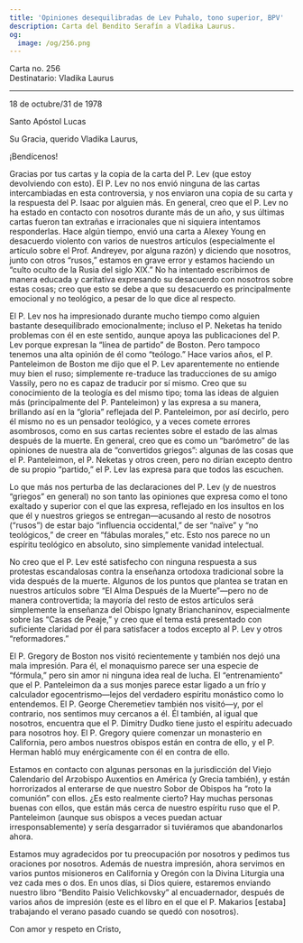 ```yaml
---
title: 'Opiniones desequilibradas de Lev Puhalo, tono superior, BPV'
description: Carta del Bendito Serafín a Vladika Laurus.
og:
  image: /og/256.png
---
```


<div style={{textAlign:'right', fontFamily:'monospace'}}>Carta no. 256</div>
<div style={{textAlign:'left', fontFamily:'monospace'}}>Destinatario: Vladika Laurus</div>

---

18 de octubre/31 de 1978

Santo Apóstol Lucas

Su Gracia, querido Vladika Laurus,

¡Bendícenos!

Gracias por tus cartas y la copia de la carta del P. Lev (que estoy devolviendo con esto). El P. Lev no nos envió ninguna de las cartas intercambiadas en esta controversia, y nos enviaron una copia de su carta y la respuesta del P. Isaac por alguien más. En general, creo que el P. Lev no ha estado en contacto con nosotros durante más de un año, y sus últimas cartas fueron tan extrañas e irracionales que ni siquiera intentamos responderlas. Hace algún tiempo, envió una carta a Alexey Young en desacuerdo violento con varios de nuestros artículos (especialmente el artículo sobre el Prof. Andreyev, por alguna razón) y diciendo que nosotros, junto con otros “rusos,” estamos en grave error y estamos haciendo un “culto oculto de la Rusia del siglo XIX.” No ha intentado escribirnos de manera educada y caritativa expresando su desacuerdo con nosotros sobre estas cosas; creo que esto se debe a que su desacuerdo es principalmente emocional y no teológico, a pesar de lo que dice al respecto.

El P. Lev nos ha impresionado durante mucho tiempo como alguien bastante desequilibrado emocionalmente; incluso el P. Neketas ha tenido problemas con él en este sentido, aunque apoya las publicaciones del P. Lev porque expresan la “línea de partido” de Boston. Pero tampoco tenemos una alta opinión de él como “teólogo.” Hace varios años, el P. Panteleimon de Boston me dijo que el P. Lev aparentemente no entiende muy bien el ruso; simplemente re-traduce las traducciones de su amigo Vassily, pero no es capaz de traducir por sí mismo. Creo que su conocimiento de la teología es del mismo tipo; toma las ideas de alguien más (principalmente del P. Panteleimon) y las expresa a su manera, brillando así en la “gloria” reflejada del P. Panteleimon, por así decirlo, pero él mismo no es un pensador teológico, y a veces comete errores asombrosos, como en sus cartas recientes sobre el estado de las almas después de la muerte. En general, creo que es como un “barómetro” de las opiniones de nuestra ala de “convertidos griegos”: algunas de las cosas que el P. Panteleimon, el P. Neketas y otros creen, pero no dirían excepto dentro de su propio “partido,” el P. Lev las expresa para que todos las escuchen.

Lo que más nos perturba de las declaraciones del P. Lev (y de nuestros “griegos” en general) no son tanto las opiniones que expresa como el tono exaltado y superior con el que las expresa, reflejado en los insultos en los que él y nuestros griegos se entregan—acusando al resto de nosotros (“rusos”) de estar bajo “influencia occidental,” de ser “naïve” y “no teológicos,” de creer en “fábulas morales,” etc. Esto nos parece no un espíritu teológico en absoluto, sino simplemente vanidad intelectual.

No creo que el P. Lev esté satisfecho con ninguna respuesta a sus protestas escandalosas contra la enseñanza ortodoxa tradicional sobre la vida después de la muerte. Algunos de los puntos que plantea se tratan en nuestros artículos sobre “El Alma Después de la Muerte”—pero no de manera controvertida; la mayoría del resto de estos artículos será simplemente la enseñanza del Obispo Ignaty Brianchaninov, especialmente sobre las “Casas de Peaje,” y creo que el tema está presentado con suficiente claridad por él para satisfacer a todos excepto al P. Lev y otros “reformadores.”

El P. Gregory de Boston nos visitó recientemente y también nos dejó una mala impresión. Para él, el monaquismo parece ser una especie de “fórmula,” pero sin amor ni ninguna idea real de lucha. El “entrenamiento” que el P. Panteleimon da a sus monjes parece estar ligado a un frío y calculador egocentrismo—lejos del verdadero espíritu monástico como lo entendemos. El P. George Cheremetiev también nos visitó—y, por el contrario, nos sentimos muy cercanos a él. Él también, al igual que nosotros, encuentra que el P. Dimitry Dudko tiene justo el espíritu adecuado para nosotros hoy. El P. Gregory quiere comenzar un monasterio en California, pero ambos nuestros obispos están en contra de ello, y el P. Herman habló muy enérgicamente con él en contra de ello.

Estamos en contacto con algunas personas en la jurisdicción del Viejo Calendario del Arzobispo Auxentios en América (y Grecia también), y están horrorizados al enterarse de que nuestro Sobor de Obispos ha “roto la comunión” con ellos. ¿Es esto realmente cierto? Hay muchas personas buenas con ellos, que están más cerca de nuestro espíritu ruso que el P. Panteleimon (aunque sus obispos a veces puedan actuar irresponsablemente) y sería desgarrador si tuviéramos que abandonarlos ahora.

Estamos muy agradecidos por tu preocupación por nosotros y pedimos tus oraciones por nosotros. Además de nuestra impresión, ahora servimos en varios puntos misioneros en California y Oregón con la Divina Liturgia una vez cada mes o dos. En unos días, si Dios quiere, estaremos enviando nuestro libro “Bendito Paisio Velichkovsky” al encuadernador, después de varios años de impresión (este es el libro en el que el P. Makarios [estaba] trabajando el verano pasado cuando se quedó con nosotros).

Con amor y respeto en Cristo,